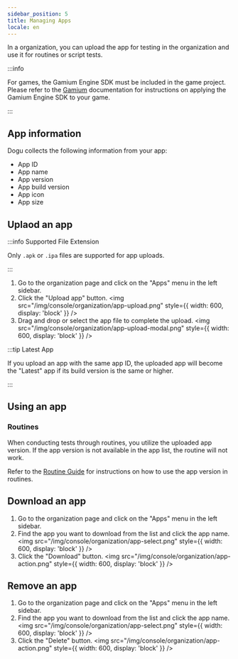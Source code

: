 ```yaml
---
sidebar_position: 5
title: Managing Apps
locale: en
---
```



In a organization, you can upload the app for testing in the organization and use it for routines or script tests.

:::info

For games, the Gamium Engine SDK must be included in the game project.  
Please refer to the [Gamium](https://gamium.dogutech.io) documentation for instructions on applying the Gamium Engine SDK to your game.

:::

## App information

Dogu collects the following information from your app:

- App ID
- App name
- App version
- App build version
- App icon
- App size

## Uplaod an app

:::info Supported File Extension

Only `.apk` or `.ipa` files are supported for app uploads.

:::

<OrganizationAdminPermission prefix="Uploading an app" />

1. Go to the organization page and click on the "Apps" menu in the left sidebar.
2. Click the "Upload app" button.
   <img
     src="/img/console/organization/app-upload.png"
     style={{ width: 600, display: 'block' }}
   />
3. Drag and drop or select the app file to complete the upload.
   <img
     src="/img/console/organization/app-upload-modal.png"
     style={{ width: 600, display: 'block' }}
   />

:::tip Latest App

If you upload an app with the same app ID, the uploaded app will become the "Latest" app if its build version is the same or higher.

:::

## Using an app

### Routines

When conducting tests through routines, you utilize the uploaded app version. If the app version is not available in the app list, the routine will not work.

Refer to the [Routine Guide](/routine/routines) for instructions on how to use the app version in routines.

## Download an app

<OrganizationMemberPermission prefix="Downloading the app" />

1. Go to the organization page and click on the "Apps" menu in the left sidebar.
2. Find the app you want to download from the list and click the app name.
   <img
     src="/img/console/organization/app-select.png"
     style={{ width: 600, display: 'block' }}
   />
3. Click the "Download" button.
   <img
     src="/img/console/organization/app-action.png"
     style={{ width: 600, display: 'block' }}
   />

## Remove an app

<OrganizationAdminPermission prefix="Removing an app" />

1. Go to the organization page and click on the "Apps" menu in the left sidebar.
2. Find the app you want to download from the list and click the app name.
   <img
     src="/img/console/organization/app-select.png"
     style={{ width: 600, display: 'block' }}
   />
3. Click the "Delete" button.
   <img
     src="/img/console/organization/app-action.png"
     style={{ width: 600, display: 'block' }}
   />
